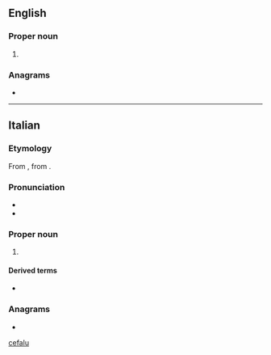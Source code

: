 {{also|Cefalu}}
==English==

===Proper noun===
{{wikipedia}}
{{en-proper noun}}

# {{place|en|city|p/Palermo|r/Sicily}}

===Anagrams===
* {{anagrams|en|a=aceflu|fecula}}

[[Category:English terms spelled with Ù|cefalu]]

----

==Italian==

===Etymology===
From {{der|it|la|Cephaloedium}}, from {{der|it|grc|Κεφαλοίδιον}}.

===Pronunciation===
* {{it-IPA|Cefalù}}
* {{rhymes|it|u}}

===Proper noun===
{{wikipedia|lang=it}}
{{head|it|proper noun}}

# {{place|it|city|s/Sicily|c/Italy|t=Cefalù}}

====Derived terms====
* {{l|it|cefaludese}}

===Anagrams===
* {{l|it|feluca}}